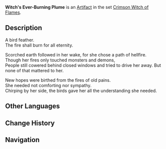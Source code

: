 {{Artifact Infobox
|image = Item Witch's Ever-Burning Plume.png
|set   = Crimson Witch of Flames
|piece = Plume of Death
}}
{{Description|A bird feather touched by the witch who once dreamt of burning away all the demons in the world. Its eternal flame burns hot.}}
'''Witch's Ever-Burning Plume''' is an [[Artifact]] in the set [[Crimson Witch of Flames]].

==Description==
A {{not a typo|forever-burning}} bird feather.<br />The fire shall burn for all eternity.

Scorched earth followed in her wake, for she chose a path of hellfire.<br />Though her fires only touched monsters and demons,<br />People still cowered behind closed windows and tried to drive her away. But none of that mattered to her.

New hopes were birthed from the fires of old pains.<br />She needed not comforting nor sympathy.<br />Chirping by her side, the birds gave her all the understanding she needed.

==Other Languages==
{{Other Languages
|en      = Witch's Ever-Burning Plume
|zhs     = 魔女常燃之羽
|zhs_rm  = Mónǚ Chángrán zhī Yǔ
|zht     = 魔女常燃之羽
|zht_rm  = Mónǚ Chángrán zhī Yǔ
|zh_tl   = Witch's Constantly Burning Feather
|ja      = 魔女の炎の羽根
|ja_rm   = Majo no Honoo no Hane
|ja_tl   = Witch's Feather of Flames
|ko      = 마녀의 불타는 깃털
|ko_rm   = Manyeo-ui Bultaoreuneun Gitteol
|ko_tl   = Witch's Burning Feather
|es      = Pluma Ardiente de la Bruja
|es_tl   = 
|fr      = Plume enflammée éternelle de la Sorcière
|fr_tl   = Eternal Burning Feather of the Witch
|ru      = Пылающее ведьмино перо
|ru_tl   = 
|th      = Witch's Ever-Burning Plume
|vi      = Lông Vũ Thiêu Đốt Của Ma Nữ
|vi_tl   = 
|de      = Feder der Pyro-Hexe
|de_tl   = Feather of the Pyro Witch
|id      = Witch's Ever-Burning Plume
|pt      = Pena Ardente da Bruxa
|pt_tl   = 
}}

==Change History==
{{Change History|1.0}}

==Navigation==
{{Artifact Set Navbox|Crimson Witch of Flames}}
